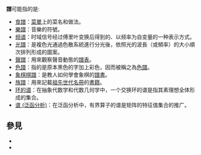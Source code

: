 '''譜'''可能指的是:

*[[食譜|食譜]]：[[菜單|菜單]]上的菜名和做法。
*[[樂譜|樂譜]]：音樂的符號。
*[[频谱|频谱]]：时域信号经过傅里叶变换后得到的、以频率为自变量的一种表示方式。
*[[光譜|光譜]]：是複色光通過色散系統進行分光後，依照光的波長（或頻率）的大小順次排列形成的圖案。
*[[聲譜|聲譜]]：用來觀察聲音動態的[[譜表|譜表]]。
*[[色譜|色譜]]：指的是原本黑色的字加上彩色，因而被稱之為[[色譜|色譜]]。
*[[象棋棋譜|象棋棋譜]]：是教人如何學會象棋的[[譜書|譜書]]。
*[[族譜|族譜]]：用來記載[[祖先|祖先]][[世代|世代]][[名冊|名冊]]的[[書籍|書籍]]。
*[[环的谱|环的谱]]：在抽象代数学和代数几何学中，一个交换环的谱是指其素理想全体形成的集合。
*[[谱_(泛函分析)|谱 (泛函分析)]]：在泛函分析中，有界算子的谱是矩阵的特征值集合的推广。

== 參見 ==
* {{Lookfrom|譜}}
* {{Lookfrom|谱}}

{{disambig|P|Cat=一字消歧义}}